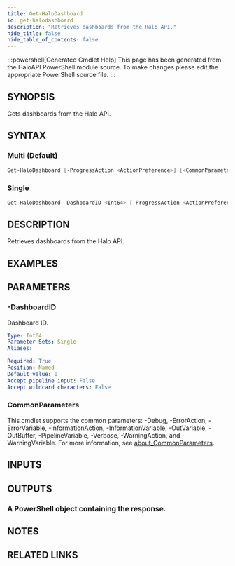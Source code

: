 ```yaml
---
title: Get-HaloDashboard
id: get-halodashboard
description: "Retrieves dashboards from the Halo API."
hide_title: false
hide_table_of_contents: false
---
```


:::powershell[Generated Cmdlet Help]
This page has been generated from the HaloAPI PowerShell module source. To make changes please edit the appropriate PowerShell source file.
:::

## SYNOPSIS

Gets dashboards from the Halo API.

## SYNTAX

### Multi (Default)

```powershell
Get-HaloDashboard [-ProgressAction <ActionPreference>] [<CommonParameters>]
```

### Single

```powershell
Get-HaloDashboard -DashboardID <Int64> [-ProgressAction <ActionPreference>] [<CommonParameters>]
```

## DESCRIPTION

Retrieves dashboards from the Halo API.

## EXAMPLES

## PARAMETERS

### -DashboardID

Dashboard ID.

```yaml
Type: Int64
Parameter Sets: Single
Aliases:

Required: True
Position: Named
Default value: 0
Accept pipeline input: False
Accept wildcard characters: False
```

### CommonParameters

This cmdlet supports the common parameters: -Debug, -ErrorAction, -ErrorVariable, -InformationAction, -InformationVariable, -OutVariable, -OutBuffer, -PipelineVariable, -Verbose, -WarningAction, and -WarningVariable. For more information, see [about_CommonParameters](http://go.microsoft.com/fwlink/?LinkID=113216).

## INPUTS


## OUTPUTS

### A PowerShell object containing the response.

## NOTES

## RELATED LINKS
